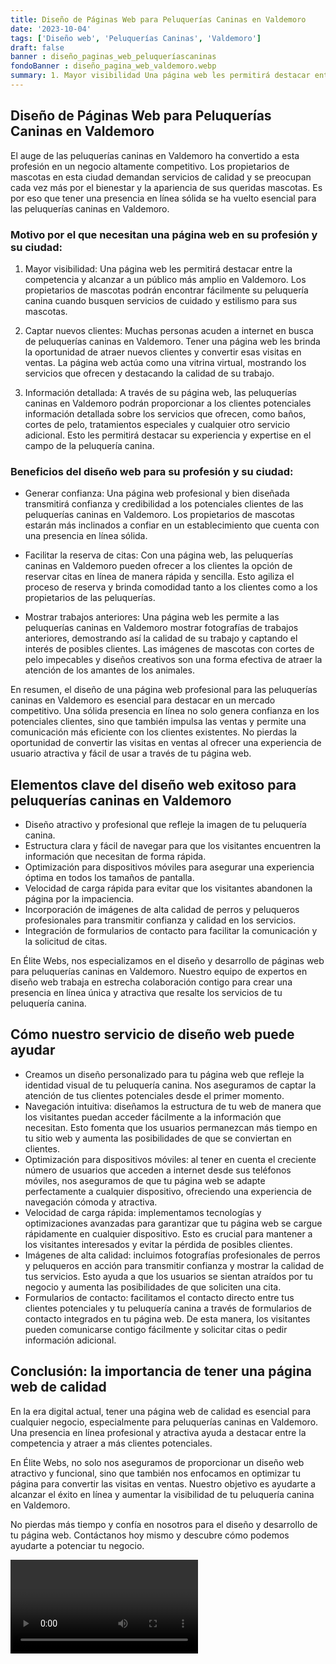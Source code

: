 ```yaml
---
title: Diseño de Páginas Web para Peluquerías Caninas en Valdemoro
date: '2023-10-04'
tags: ['Diseño web', 'Peluquerías Caninas', 'Valdemoro']
draft: false
banner : diseño_paginas_web_peluqueríascaninas
fondoBanner : diseño_pagina_web_valdemoro.webp
summary: 1. Mayor visibilidad Una página web les permitirá destacar entre la competencia y alcanzar a un público más amplio en Valdemoro. Los propietarios de mascotas podrán encontrar fácilmente su peluquería canina cuando busquen servicios de cuidado y estilismo para sus mascotas.
---
```


## Diseño de Páginas Web para Peluquerías Caninas en Valdemoro
El auge de las peluquerías caninas en Valdemoro ha convertido a esta profesión en un negocio altamente competitivo. Los propietarios de mascotas en esta ciudad demandan servicios de calidad y se preocupan cada vez más por el bienestar y la apariencia de sus queridas mascotas. Es por eso que tener una presencia en línea sólida se ha vuelto esencial para las peluquerías caninas en Valdemoro.

### Motivo por el que necesitan una página web en su profesión y su ciudad:

1. Mayor visibilidad: Una página web les permitirá destacar entre la competencia y alcanzar a un público más amplio en Valdemoro. Los propietarios de mascotas podrán encontrar fácilmente su peluquería canina cuando busquen servicios de cuidado y estilismo para sus mascotas.

2. Captar nuevos clientes: Muchas personas acuden a internet en busca de peluquerías caninas en Valdemoro. Tener una página web les brinda la oportunidad de atraer nuevos clientes y convertir esas visitas en ventas. La página web actúa como una vitrina virtual, mostrando los servicios que ofrecen y destacando la calidad de su trabajo.

3. Información detallada: A través de su página web, las peluquerías caninas en Valdemoro podrán proporcionar a los clientes potenciales información detallada sobre los servicios que ofrecen, como baños, cortes de pelo, tratamientos especiales y cualquier otro servicio adicional. Esto les permitirá destacar su experiencia y expertise en el campo de la peluquería canina.

### Beneficios del diseño web para su profesión y su ciudad:

- Generar confianza: Una página web profesional y bien diseñada transmitirá confianza y credibilidad a los potenciales clientes de las peluquerías caninas en Valdemoro. Los propietarios de mascotas estarán más inclinados a confiar en un establecimiento que cuenta con una presencia en línea sólida.

- Facilitar la reserva de citas: Con una página web, las peluquerías caninas en Valdemoro pueden ofrecer a los clientes la opción de reservar citas en línea de manera rápida y sencilla. Esto agiliza el proceso de reserva y brinda comodidad tanto a los clientes como a los propietarios de las peluquerías.

- Mostrar trabajos anteriores: Una página web les permite a las peluquerías caninas en Valdemoro mostrar fotografías de trabajos anteriores, demostrando así la calidad de su trabajo y captando el interés de posibles clientes. Las imágenes de mascotas con cortes de pelo impecables y diseños creativos son una forma efectiva de atraer la atención de los amantes de los animales.

En resumen, el diseño de una página web profesional para las peluquerías caninas en Valdemoro es esencial para destacar en un mercado competitivo. Una sólida presencia en línea no solo genera confianza en los potenciales clientes, sino que también impulsa las ventas y permite una comunicación más eficiente con los clientes existentes. No pierdas la oportunidad de convertir las visitas en ventas al ofrecer una experiencia de usuario atractiva y fácil de usar a través de tu página web.

<GifSeo />

<Cta />

## Elementos clave del diseño web exitoso para peluquerías caninas en Valdemoro

- Diseño atractivo y profesional que refleje la imagen de tu peluquería canina.
- Estructura clara y fácil de navegar para que los visitantes encuentren la información que necesitan de forma rápida.
- Optimización para dispositivos móviles para asegurar una experiencia óptima en todos los tamaños de pantalla.
- Velocidad de carga rápida para evitar que los visitantes abandonen la página por la impaciencia.
- Incorporación de imágenes de alta calidad de perros y peluqueros profesionales para transmitir confianza y calidad en los servicios.
- Integración de formularios de contacto para facilitar la comunicación y la solicitud de citas.  

En Élite Webs, nos especializamos en el diseño y desarrollo de páginas web para peluquerías caninas en Valdemoro. Nuestro equipo de expertos en diseño web trabaja en estrecha colaboración contigo para crear una presencia en línea única y atractiva que resalte los servicios de tu peluquería canina.

## Cómo nuestro servicio de diseño web puede ayudar

- Creamos un diseño personalizado para tu página web que refleje la identidad visual de tu peluquería canina. Nos aseguramos de captar la atención de tus clientes potenciales desde el primer momento.
- Navegación intuitiva: diseñamos la estructura de tu web de manera que los visitantes puedan acceder fácilmente a la información que necesitan. Esto fomenta que los usuarios permanezcan más tiempo en tu sitio web y aumenta las posibilidades de que se conviertan en clientes.
- Optimización para dispositivos móviles: al tener en cuenta el creciente número de usuarios que acceden a internet desde sus teléfonos móviles, nos aseguramos de que tu página web se adapte perfectamente a cualquier dispositivo, ofreciendo una experiencia de navegación cómoda y atractiva.
- Velocidad de carga rápida: implementamos tecnologías y optimizaciones avanzadas para garantizar que tu página web se cargue rápidamente en cualquier dispositivo. Esto es crucial para mantener a los visitantes interesados y evitar la pérdida de posibles clientes.
- Imágenes de alta calidad: incluimos fotografías profesionales de perros y peluqueros en acción para transmitir confianza y mostrar la calidad de tus servicios. Esto ayuda a que los usuarios se sientan atraídos por tu negocio y aumenta las posibilidades de que soliciten una cita.
- Formularios de contacto: facilitamos el contacto directo entre tus clientes potenciales y tu peluquería canina a través de formularios de contacto integrados en tu página web. De esta manera, los visitantes pueden comunicarse contigo fácilmente y solicitar citas o pedir información adicional.

## Conclusión: la importancia de tener una página web de calidad

En la era digital actual, tener una página web de calidad es esencial para cualquier negocio, especialmente para peluquerías caninas en Valdemoro. Una presencia en línea profesional y atractiva ayuda a destacar entre la competencia y atraer a más clientes potenciales. 

En Élite Webs, no solo nos aseguramos de proporcionar un diseño web atractivo y funcional, sino que también nos enfocamos en optimizar tu página para convertir las visitas en ventas. Nuestro objetivo es ayudarte a alcanzar el éxito en línea y aumentar la visibilidad de tu peluquería canina en Valdemoro.

No pierdas más tiempo y confía en nosotros para el diseño y desarrollo de tu página web. Contáctanos hoy mismo y descubre cómo podemos ayudarte a potenciar tu negocio.

<Video />

<CtaBot job='Peluquerías Caninas' city='Valdemoro'/>

<Gmaps query='Valdemoro+españa+maps' />